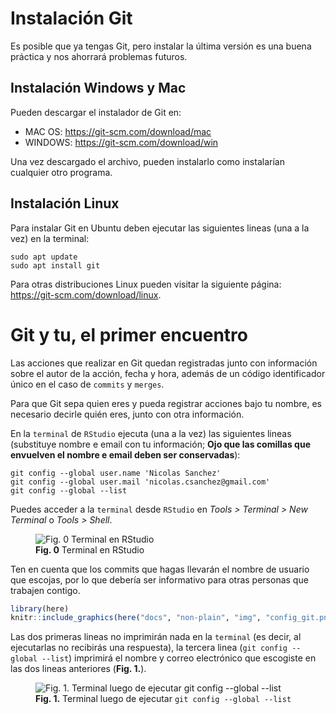 # Instalación Git

Es posible que ya tengas Git, pero instalar la última versión es una buena práctica y nos ahorrará problemas futuros.

## Instalación Windows y Mac

Pueden descargar el instalador de Git en:   

- MAC OS: <https://git-scm.com/download/mac>
- WINDOWS: <https://git-scm.com/download/win>  

Una vez descargado el archivo, pueden instalarlo como instalarían cualquier otro programa.

## Instalación Linux

Para instalar Git en Ubuntu deben ejecutar las siguientes lineas (una a la vez) en la terminal:  

```
sudo apt update
sudo apt install git
```

Para otras distribuciones Linux pueden visitar la siguiente página: <https://git-scm.com/download/linux>.

# Git y tu, el primer encuentro

Las acciones que realizar en Git quedan registradas junto con información sobre el autor de la acción, fecha y hora, además de un código identificador único en el caso de ``commits`` y ``merges``.

Para que Git sepa quien eres y pueda registrar acciones bajo tu nombre, es necesario decirle quién eres, junto con otra información. 

En la ``terminal`` de ``RStudio`` ejecuta (una a la vez) las siguientes lineas (substituye nombre e email con tu información; **Ojo que las comillas que envuelven el nombre e email deben ser conservadas**):

```
git config --global user.name 'Nicolas Sanchez'
git config --global user.mail 'nicolas.csanchez@gmail.com'  
git config --global --list  
```

Puedes acceder a la ``terminal`` desde ``RStudio`` en _Tools > Terminal > New Terminal_ o _Tools > Shell_.
<!-- Adicionalmente, si tienes Windows y tienes problemas con los comandos `git config` considera que existen distintos tipos de consolas y puede que estés en la incorrecta. En la barra superior debería decir `MSYS` o `MINGW64`, no `cmd.exe`. -->

![**Fig. 0** Terminal en RStudio](docs/non-plain/img/rstudio_terminal.png)

Ten en cuenta que los commits que hagas llevarán el nombre de usuario que escojas, por lo que debería ser informativo para otras personas que trabajen contigo.

```r
library(here)
knitr::include_graphics(here("docs", "non-plain", "img", "config_git.png"))
```


Las dos primeras lineas no imprimirán nada en la ``terminal`` (es decir, al ejecutarlas no recibirás una respuesta), la tercera linea (`git config --global --list`) imprimirá el nombre y correo electrónico que escogiste en las dos lineas anteriores (**Fig. 1.**).

![**Fig. 1.** Terminal luego de ejecutar  `git config --global --list`](docs/non-plain/img/config_git.png)
